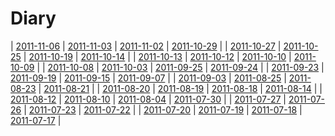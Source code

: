 = Diary =
| [[2011-11-06]] | [[2011-11-03]] | [[2011-11-02]] | [[2011-10-29]] |
| [[2011-10-27]] | [[2011-10-25]] | [[2011-10-19]] | [[2011-10-14]] |
| [[2011-10-13]] | [[2011-10-12]] | [[2011-10-10]] | [[2011-10-09]] |
| [[2011-10-08]] | [[2011-10-03]] | [[2011-09-25]] | [[2011-09-24]] |
| [[2011-09-23]] | [[2011-09-19]] | [[2011-09-15]] | [[2011-09-07]] |
| [[2011-09-03]] | [[2011-08-25]] | [[2011-08-23]] | [[2011-08-21]] |
| [[2011-08-20]] | [[2011-08-19]] | [[2011-08-18]] | [[2011-08-14]] |
| [[2011-08-12]] | [[2011-08-10]] | [[2011-08-04]] | [[2011-07-30]] |
| [[2011-07-27]] | [[2011-07-26]] | [[2011-07-23]] | [[2011-07-22]] |
| [[2011-07-20]] | [[2011-07-19]] | [[2011-07-18]] | [[2011-07-17]] |

